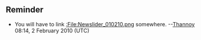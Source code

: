 == Reminder ==

* You will have to link [[:File:Newslider_010210.png]] somewhere. --[[User:Thannoy|Thannoy]] 08:14, 2 February 2010 (UTC)